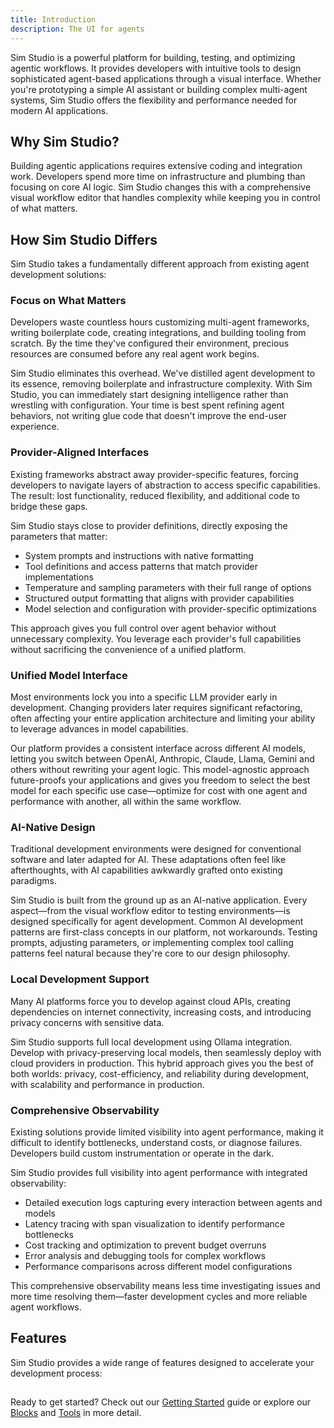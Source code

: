 ```yaml
---
title: Introduction
description: The UI for agents
---
```



Sim Studio is a powerful platform for building, testing, and optimizing agentic workflows. It provides developers with intuitive tools to design sophisticated agent-based applications through a visual interface. Whether you're prototyping a simple AI assistant or building complex multi-agent systems, Sim Studio offers the flexibility and performance needed for modern AI applications.

## Why Sim Studio?

Building agentic applications requires extensive coding and integration work. Developers spend more time on infrastructure and plumbing than focusing on core AI logic. Sim Studio changes this with a <span className="text-highlight">comprehensive visual workflow editor</span> that handles complexity while keeping you in control of what matters.

## How Sim Studio Differs

Sim Studio takes a fundamentally different approach from existing agent development solutions:

### Focus on What Matters

Developers waste countless hours customizing multi-agent frameworks, writing boilerplate code, creating integrations, and building tooling from scratch. By the time they've configured their environment, precious resources are consumed before any real agent work begins.

Sim Studio eliminates this overhead. We've distilled agent development to its essence, removing boilerplate and infrastructure complexity. With Sim Studio, you can <span className="text-highlight">immediately start designing intelligence</span> rather than wrestling with configuration. Your time is best spent refining agent behaviors, not writing glue code that doesn't improve the end-user experience.

### Provider-Aligned Interfaces

Existing frameworks abstract away provider-specific features, forcing developers to navigate layers of abstraction to access specific capabilities. The result: lost functionality, reduced flexibility, and additional code to bridge these gaps.

Sim Studio stays <span className="text-highlight">close to provider definitions</span>, directly exposing the parameters that matter:

<ul className="list-disc pl-6 space-y-2 highlight-markers">
  <li>System prompts and instructions with native formatting</li>
  <li>
    Tool definitions and access patterns that match provider implementations
  </li>
  <li>Temperature and sampling parameters with their full range of options</li>
  <li>Structured output formatting that aligns with provider capabilities</li>
  <li>
    Model selection and configuration with provider-specific optimizations
  </li>
</ul>

This approach gives you full control over agent behavior without unnecessary complexity. You leverage each provider's full capabilities without sacrificing the convenience of a unified platform.

### Unified Model Interface

Most environments lock you into a specific LLM provider early in development. Changing providers later requires significant refactoring, often affecting your entire application architecture and limiting your ability to leverage advances in model capabilities.

Our platform provides a <span className="text-highlight">consistent interface across different AI models</span>, letting you switch between OpenAI, Anthropic, Claude, Llama, Gemini and others without rewriting your agent logic. This model-agnostic approach future-proofs your applications and gives you freedom to select the best model for each specific use case—optimize for cost with one agent and performance with another, all within the same workflow.

### AI-Native Design

Traditional development environments were designed for conventional software and later adapted for AI. These adaptations often feel like afterthoughts, with AI capabilities awkwardly grafted onto existing paradigms.

Sim Studio is <span className="text-highlight">built from the ground up as an AI-native application</span>. Every aspect—from the visual workflow editor to testing environments—is designed specifically for agent development. Common AI development patterns are first-class concepts in our platform, not workarounds. Testing prompts, adjusting parameters, or implementing complex tool calling patterns feel natural because they're core to our design philosophy.

### Local Development Support

Many AI platforms force you to develop against cloud APIs, creating dependencies on internet connectivity, increasing costs, and introducing privacy concerns with sensitive data.

Sim Studio supports <span className="text-highlight">full local development</span> using Ollama integration. Develop with privacy-preserving local models, then seamlessly deploy with cloud providers in production. This hybrid approach gives you the best of both worlds: privacy, cost-efficiency, and reliability during development, with scalability and performance in production.

### Comprehensive Observability

Existing solutions provide limited visibility into agent performance, making it difficult to identify bottlenecks, understand costs, or diagnose failures. Developers build custom instrumentation or operate in the dark.

Sim Studio provides <span className="text-highlight">full visibility into agent performance</span> with integrated observability:

<ul className="list-disc pl-6 space-y-2 highlight-markers">
  <li>
    Detailed execution logs capturing every interaction between agents and
    models
  </li>
  <li>
    Latency tracing with span visualization to identify performance bottlenecks
  </li>
  <li>Cost tracking and optimization to prevent budget overruns</li>
  <li>Error analysis and debugging tools for complex workflows</li>
  <li>Performance comparisons across different model configurations</li>
</ul>

This comprehensive observability means less time investigating issues and more time resolving them—faster development cycles and more reliable agent workflows.

## Features

Sim Studio provides a wide range of features designed to accelerate your development process:

<Features />

##

Ready to get started? Check out our [Getting Started](/getting-started) guide or explore our [Blocks](/docs/blocks) and [Tools](/docs/tools) in more detail.
